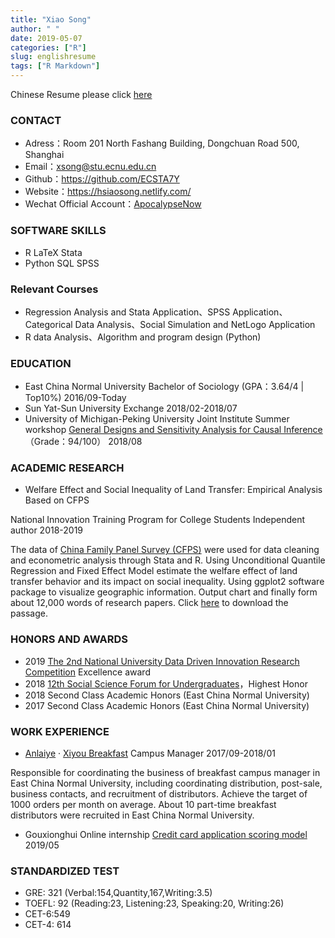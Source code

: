 ```yaml
---
title: "Xiao Song"
author: " "
date: 2019-05-07
categories: ["R"]
slug: englishresume
tags: ["R Markdown"]
---
```

Chinese Resume please click [here](https://hsiaosong.netlify.com/2019/05/07/resume/)

### CONTACT

+ Adress：Room 201 North Fashang Building, Dongchuan Road 500, Shanghai
+ Email：<xsong@stu.ecnu.edu.cn>
+ Github：[https://github.com/ECSTA7Y](https://github.com/ECSTA7Y)
+ Website：[https://hsiaosong.netlify.com/](https://hsiaosong.netlify.com/)
+ Wechat Official Account：[ApocalypseNow](https://mp.weixin.qq.com/s/yyJ3l7RTImYTKDrIynwmPA)

### SOFTWARE SKILLS
+ R  LaTeX  Stata 
+ Python  SQL  SPSS 

### Relevant Courses

+  Regression Analysis and Stata Application、SPSS Application、Categorical Data Analysis、Social Simulation and NetLogo Application
+ R data Analysis、Algorithm and program design (Python)


### EDUCATION

+ East China Normal University Bachelor of Sociology (GPA：3.64/4 | Top10%) 2016/09-Today
+ Sun Yat-Sun University Exchange 2018/02-2018/07
+ University of Michigan-Peking University Joint Institute Summer workshop
[General Designs and Sensitivity Analysis for Causal Inference](http://www.oir.pku.edu.cn/umich/jxsz1/nsqkczsjz2018.htm)（Grade：94/100） 2018/08


### ACADEMIC RESEARCH

+ Welfare Effect and Social Inequality of Land Transfer: Empirical Analysis Based on CFPS 

National Innovation Training Program for College Students Independent author 2018-2019  

The data of [China Family Panel Survey (CFPS)](http://www.isss.pku.edu.cn/cfps/) were used for data cleaning and econometric analysis through Stata and R. Using Unconditional Quantile Regression and Fixed Effect Model estimate the welfare effect of land transfer behavior and its impact on social inequality. Using ggplot2 software package to visualize geographic information. Output chart and finally form about 12,000 words of research papers. Click [here](https://raw.githubusercontent.com/ECSTA7Y/Landtransfer/master/%E5%AD%A6%E5%B9%B4%E8%AE%BA%E6%96%87.pdf) to download the passage.



### HONORS AND AWARDS 

+ 2019 [The 2nd National University Data Driven Innovation Research Competition](http://opendata.pku.edu.cn/competition-2019.xhtml;jsessionid=200f6d0adbfa75292afed361235f) Excellence award
+ 2018 [12th Social Science Forum for Undergraduates](http://www.shupl.edu.cn/2018/1125/c1168a51557/page.htm)，Highest Honor
+ 2018 Second Class Academic Honors (East China Normal University)
+ 2017 Second Class Academic Honors (East China Normal University)

### WORK EXPERIENCE

+ [Anlaiye](http://www.anlaiye.com.cn/index.html) · [Xiyou Breakfast](https://www.sohu.com/a/166510488_259362) Campus Manager 2017/09-2018/01

Responsible for coordinating the business of breakfast campus manager in East China Normal University, including coordinating distribution, post-sale, business contacts, and recruitment of distributors. 
Achieve the target of 1000 orders per month on average. About 10 part-time breakfast distributors were recruited in East China Normal University.

+ Gouxionghui Online internship [Credit card application scoring model](https://mp.weixin.qq.com/s/bbxWicZfk5ZMl27LbI0E1Q) 2019/05




### STANDARDIZED TEST

+ GRE: 321 (Verbal:154,Quantity,167,Writing:3.5)
+ TOEFL: 92 (Reading:23, Listening:23, Speaking:20, Writing:26)
+ CET-6:549
+ CET-4: 614



